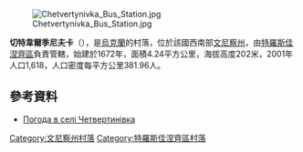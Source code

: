 [[Image:Chetvertynivka_Bus_Station.jpg|right]]

'''切特韋爾季尼夫卡'''（{{lang-uk|Четвертинівка}}），是[[烏克蘭|烏克蘭]]的村落，位於該國西南部[[文尼察州|文尼察州]]，由[[特羅斯佳涅齊區|特羅斯佳涅齊區]]負責管轄，始建於1672年，面積4.24平方公里，海拔高度202米，2001年人口1,618，人口密度每平方公里381.96人。

{{coord|48|35|30|N|29|16|56|E|scale:30000|display=title}}

==參考資料==
* [http://weather.in.ua/ua/vinnickaja/28381 Погода в селі Четвертинівка] {{Wayback|url=http://weather.in.ua/ua/vinnickaja/28381 |date=20160305211750 }}

[[Category:文尼察州村落|Category:文尼察州村落]]
[[Category:特羅斯佳涅齊區村落|Category:特羅斯佳涅齊區村落]]


{{Vinnytsia-geo-stub}}